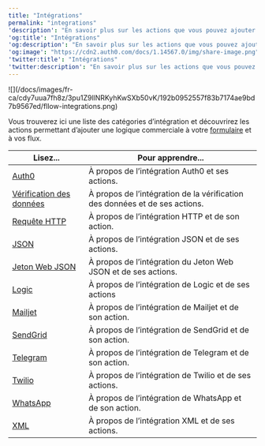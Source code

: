 ---
title: "Intégrations"
permalink: "integrations"
'description': "En savoir plus sur les actions que vous pouvez ajouter à vos flux"
'og:title': "Intégrations"
'og:description': "En savoir plus sur les actions que vous pouvez ajouter à vos flux"
'og:image': "https://cdn2.auth0.com/docs/1.14567.0/img/share-image.png"
'twitter:title': "Intégrations"
'twitter:description': "En savoir plus sur les actions que vous pouvez ajouter à vos flux"
---

<Frame>![](/docs/images/fr-ca/cdy7uua7fh8z/3pu1Z9llNRKyhKwSXb50vK/192b0952557f83b7174ae9bd7b9567ed/fllow-integrations.png)</Frame>

Vous trouverez ici une liste des catégories d’intégration et découvrirez les actions permettant d’ajouter une logique commerciale à votre [formulaire](/docs/fr-ca/customize/forms) et à vos flux.

<table class="table"><thead>
<tr>
<th><strong>Lisez...</strong></th>
<th><strong>Pour apprendre...</strong></th>
</tr>
</thead>
<tbody>
<tr>
<td><a href="/docs/docs/fr-ca/customize/forms/flows/integrations/auth0">Auth0</a></td>
<td>À propos de l’intégration Auth0 et ses actions.</td>
</tr>
<tr>
<td><a href="/docs/docs/fr-ca/customize/forms/flows/integrations/data-verification">Vérification des données</a></td>
<td>À propos de l’intégration de la vérification des données et de ses actions.</td>
</tr>
<tr>
<td><a href="/docs/docs/fr-ca/customize/forms/flows/integrations/http-request">Requête HTTP</a></td>
<td>À propos de l’intégration HTTP et de son action.</td>
</tr>
<tr>
<td><a href="/docs/docs/fr-ca/customize/forms/flows/integrations/json">JSON</a></td>
<td>À propos de l’intégration JSON et de ses actions.</td>
</tr>
<tr>
<td><a href="/docs/docs/fr-ca/customize/forms/flows/integrations/json-web-token">Jeton Web JSON</a></td>
<td>À propos de l’intégration du Jeton Web JSON et de ses actions.</td>
</tr>
<tr>
<td><a href="/docs/docs/fr-ca/customize/forms/flows/integrations/logic">Logic</a></td>
<td>À propos de l’intégration de Logic et de ses actions</td>
</tr>
<tr>
<td><a href="/docs/docs/fr-ca/customize/forms/flows/integrations/mailjet">Mailjet</a></td>
<td>À propos de l’intégration de Mailjet et de son action.</td>
</tr>
<tr>
<td><a href="/docs/docs/fr-ca/customize/forms/flows/integrations/sendgrid">SendGrid</a></td>
<td>À propos de l’intégration de SendGrid et de son action.</td>
</tr>
<tr>
<td><a href="/docs/docs/fr-ca/customize/forms/flows/integrations/telegram">Telegram</a></td>
<td>À propos de l’intégration de Telegram et de son action.</td>
</tr>
<tr>
<td><a href="/docs/docs/fr-ca/customize/forms/flows/integrations/twilio">Twilio</a></td>
<td>À propos de l’intégration de Twilio et de ses actions.</td>
</tr>
<tr>
<td><a href="/docs/docs/fr-ca/customize/forms/flows/integrations/whatsapp">WhatsApp</a></td>
<td>À propos de l’intégration de WhatsApp et de son action.</td>
</tr>
<tr>
<td><a href="/docs/docs/fr-ca/customize/forms/flows/integrations/xml">XML</a></td>
<td>À propos de l’intégration XML et de ses actions.</td>
</tr>
</tbody>
</table>